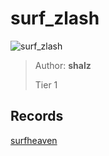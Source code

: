 
# surf_zlash

![surf_zlash](https://raw.githubusercontent.com/Sayt123/SurfMapPics/Maps-and-bonuses/csgo/surf_zlash.jpg)

> Author: **shalz**
>
> Tier 1

## Records

[surfheaven](https://surfheaven.eu/map/surf_zlash)
